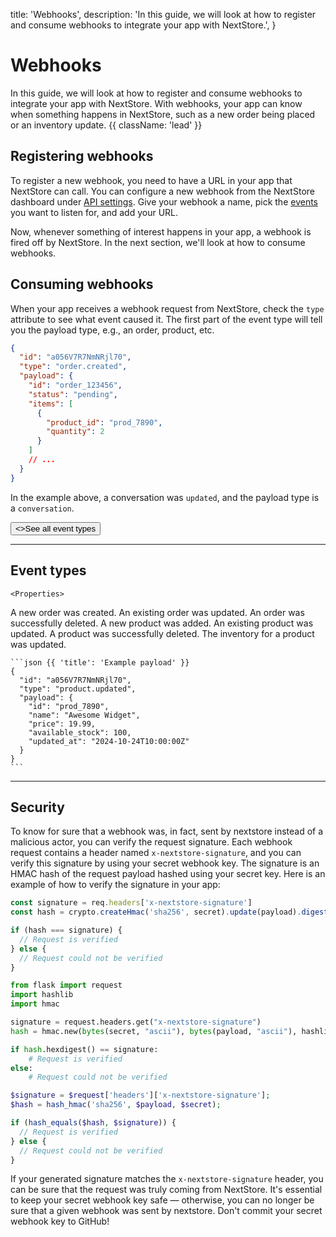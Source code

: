   title: 'Webhooks',
  description:
    'In this guide, we will look at how to register and consume webhooks to integrate your app with NextStore.',
}

# Webhooks

In this guide, we will look at how to register and consume webhooks to integrate your app with NextStore. With webhooks, your app can know when something happens in NextStore, such as a new order being placed or an inventory update. {{ className: 'lead' }}

## Registering webhooks

To register a new webhook, you need to have a URL in your app that NextStore can call. You can configure a new webhook from the NextStore dashboard under [API settings](#). Give your webhook a name, pick the [events](#event-types) you want to listen for, and add your URL.

Now, whenever something of interest happens in your app, a webhook is fired off by NextStore. In the next section, we'll look at how to consume webhooks.

## Consuming webhooks

When your app receives a webhook request from NextStore, check the `type` attribute to see what event caused it. The first part of the event type will tell you the payload type, e.g., an order, product, etc.

```json {{ title: 'Example webhook payload' }}
{
  "id": "a056V7R7NmNRjl70",
  "type": "order.created",
  "payload": {
    "id": "order_123456",
    "status": "pending",
    "items": [
      {
        "product_id": "prod_7890",
        "quantity": 2
      }
    ]
    // ...
  }
}
```

In the example above, a conversation was `updated`, and the payload type is a `conversation`.

<div className="not-prose">
  <Button href="#event-types" variant="text" arrow="right">
    <>See all event types</>
  </Button>
</div>

---

## Event types

<Row>
  <Col>

    <Properties>

  <Property name="order.created">
    A new order was created.
  </Property>
  <Property name="order.updated">
    An existing order was updated.
  </Property>
  <Property name="order.deleted">
    An order was successfully deleted.
  </Property>
  <Property name="product.created">
    A new product was added.
  </Property>
  <Property name="product.updated">
    An existing product was updated.
  </Property>
  <Property name="product.deleted">
    A product was successfully deleted.
  </Property>
  <Property name="inventory.updated">
    The inventory for a product was updated.
  </Property>
</Properties>

  </Col>
  <Col sticky>

    ```json {{ 'title': 'Example payload' }}
    {
      "id": "a056V7R7NmNRjl70",
      "type": "product.updated",
      "payload": {
        "id": "prod_7890",
        "name": "Awesome Widget",
        "price": 19.99,
        "available_stock": 100,
        "updated_at": "2024-10-24T10:00:00Z"
      }
    }
    ```

  </Col>
</Row>

---

## Security

To know for sure that a webhook was, in fact, sent by nextstore instead of a malicious actor, you can verify the request signature. Each webhook request contains a header named `x-nextstore-signature`, and you can verify this signature by using your secret webhook key. The signature is an HMAC hash of the request payload hashed using your secret key. Here is an example of how to verify the signature in your app:

<CodeGroup title="Verifying a request">

```js
const signature = req.headers['x-nextstore-signature']
const hash = crypto.createHmac('sha256', secret).update(payload).digest('hex')

if (hash === signature) {
  // Request is verified
} else {
  // Request could not be verified
}
```

```python
from flask import request
import hashlib
import hmac

signature = request.headers.get("x-nextstore-signature")
hash = hmac.new(bytes(secret, "ascii"), bytes(payload, "ascii"), hashlib.sha256)

if hash.hexdigest() == signature:
    # Request is verified
else:
    # Request could not be verified

```

```php
$signature = $request['headers']['x-nextstore-signature'];
$hash = hash_hmac('sha256', $payload, $secret);

if (hash_equals($hash, $signature)) {
  // Request is verified
} else {
  // Request could not be verified
}

```

</CodeGroup>

If your generated signature matches the `x-nextstore-signature` header, you can be sure that the request was truly coming from NextStore. It's essential to keep your secret webhook key safe — otherwise, you can no longer be sure that a given webhook was sent by nextstore. Don't commit your secret webhook key to GitHub!
